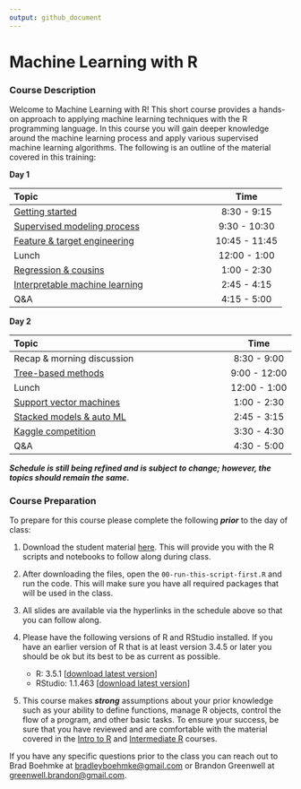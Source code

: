 ```yaml
---
output: github_document
---
```



# Machine Learning with R

### Course Description

Welcome to Machine Learning with R\! This short course provides a hands-on approach to applying machine learning techniques with the R programming language. In this course you will gain deeper knowledge around the machine learning process and apply various supervised machine learning algorithms. The following is an outline of the material covered in this training:

**Day 1**

| Topic                                 |     Time      |
| :------------------------------------ | :-----------: |
| [Getting started](https://koalaverse.github.io/AnalyticsSummit19/01-intro.html) |  8:30 - 9:15  |
| [Supervised modeling process](https://koalaverse.github.io/AnalyticsSummit19/02-supervised-modeling-process.html) | 9:30 - 10:30 |
| [Feature & target engineering](https://koalaverse.github.io/AnalyticsSummit19/03-engineering.html) |  10:45 - 11:45  |
| Lunch                                 | 12:00 - 1:00  |
| [Regression & cousins](https://koalaverse.github.io/AnalyticsSummit19/04-regression.html) |  1:00 - 2:30  |
| [Interpretable machine learning](https://bradleyboehmke.github.io/CinDay-RUG-IML-2018/slides-source.html#1) |  2:45 - 4:15  |
| Q\&A                                  |  4:15 - 5:00  |

**Day 2**

| Topic                                      |     Time      |
| :----------------------------------------- | :-----------: |
| Recap & morning discussion                    |  8:30 - 9:00  |
| [Tree-based methods](https://koalaverse.github.io/AnalyticsSummit19/09-Trees.html)  |  9:00 - 12:00 |
| Lunch                                        | 12:00 - 1:00  |
| [Support vector machines](https://koalaverse.github.io/AnalyticsSummit19/08-SVM.html) |  1:00 - 2:30  |
| [Stacked models & auto ML](https://koalaverse.github.io/AnalyticsSummit19/10-stacking.html)  |  2:45 - 3:15  |
| [Kaggle competition](https://www.kaggle.com/t/c58df800271e467b8e1bf5e9ca105b40) |  3:30 - 4:30  |
| Q\&A                                       |  4:30 - 5:00  |

___Schedule is still being refined and is subject to change; however, the topics should remain the same.___

### Course Preparation

To prepare for this course please complete the following ***prior*** to
the day of class:

1.  Download the student material [here](https://minhaskamal.github.io/DownGit/#/home?url=https://github.com/koalaverse/AnalyticsSummit19/tree/master/student-scripts).
    This will provide you with the R scripts and notebooks to follow along
    during class.
    
2.  After downloading the files, open the `00-run-this-script-first.R` and run
    the code.  This will make sure you have all required packages that will be
    used in the class.

3.  All slides are available via the hyperlinks in the schedule above so
    that you can follow along.

4.  Please have the following versions of R and RStudio installed. If
    you have an earlier version of R that is at least version 3.4.5 or
    later you should be ok but its best to be as current as possible.
    
      - R: 3.5.1 \[[download latest
        version](https://cran.r-project.org/)\]
      - RStudio: 1.1.463 \[[download latest
        version](https://www.rstudio.com/products/rstudio/download/#download)\]
        
5. This course makes ___strong___ assumptions about your prior knowledge such as
   your ability to define functions, manage R objects, control the flow of a program, 
   and other basic tasks. To ensure your success, be sure that you have reviewed 
   and are comfortable with the material covered in the [Intro to R](https://github.com/uc-r/Intro-R) 
   and [Intermediate R](https://github.com/uc-r/Intermediate-R) courses. 
   
If you have any specific questions prior to the class you can reach out to 
Brad Boehmke at [bradleyboehmke@gmail.com](mailto:bradleyboehmke@gmail.com) 
or Brandon Greenwell at [greenwell.brandon@gmail.com ](mailto:greenwell.brandon@gmail.com ).
